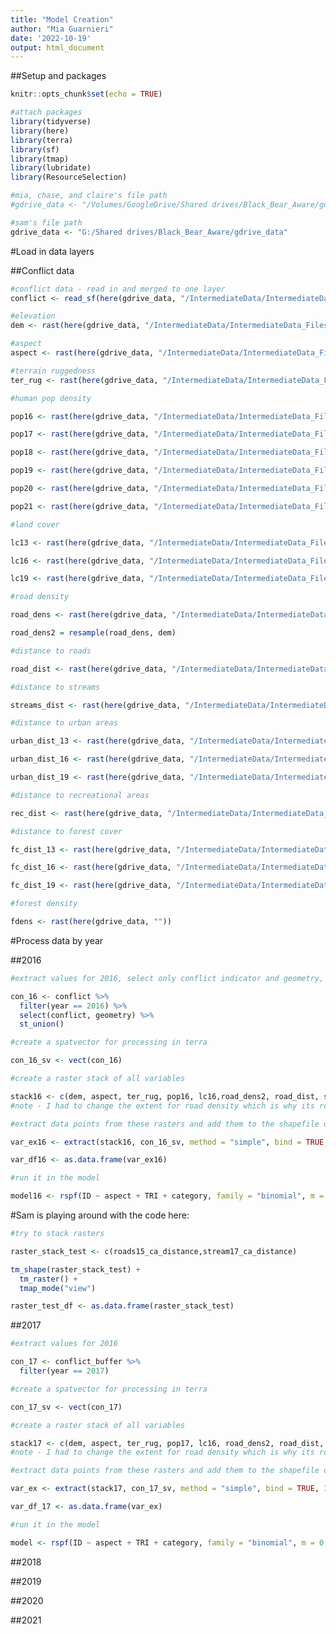 ```yaml
---
title: "Model Creation"
author: "Mia Guarnieri"
date: '2022-10-19'
output: html_document
---
```


##Setup and packages

```r
knitr::opts_chunk$set(echo = TRUE)

#attach packages
library(tidyverse)
library(here)
library(terra)
library(sf)
library(tmap)
library(lubridate)
library(ResourceSelection)

#mia, chase, and claire's file path
#gdrive_data <- "/Volumes/GoogleDrive/Shared drives/Black_Bear_Aware/gdrive_data"

#sam's file path
gdrive_data <- "G:/Shared drives/Black_Bear_Aware/gdrive_data"

```

#Load in data layers

##Conflict data

```r
#conflict data - read in and merged to one layer
conflict <- read_sf(here(gdrive_data, "/IntermediateData/IntermediateData_Files/conflict_formatted/conflict_buffered_refined/conflict_buffered_refined.shp"))

#elevation
dem <- rast(here(gdrive_data, "/IntermediateData/IntermediateData_Files/model_ready/elevation/dem_formatted.tif"))

#aspect
aspect <- rast(here(gdrive_data, "/IntermediateData/IntermediateData_Files/model_ready/aspect/aspect.tif"))

#terrain ruggedness
ter_rug <- rast(here(gdrive_data, "/IntermediateData/IntermediateData_Files/model_ready/terrain_ruggedness/terrain_ruggedness.tif"))

#human pop density

pop16 <- rast(here(gdrive_data, "/IntermediateData/IntermediateData_Files/model_ready/population_density/pop_den_2016_mask.tif"))

pop17 <- rast(here(gdrive_data, "/IntermediateData/IntermediateData_Files/model_ready/population_density/pop_den_2017_mask.tif"))

pop18 <- rast(here(gdrive_data, "/IntermediateData/IntermediateData_Files/model_ready/population_density/pop_den_2018_mask.tif"))

pop19 <- rast(here(gdrive_data, "/IntermediateData/IntermediateData_Files/model_ready/population_density/pop_den_2019_mask.tif"))

pop20 <- rast(here(gdrive_data, "/IntermediateData/IntermediateData_Files/model_ready/population_density/pop_den_2020_mask.tif"))

pop21 <- rast(here(gdrive_data, "/IntermediateData/IntermediateData_Files/model_ready/population_density/pop_den_2021_mask.tif"))

#land cover

lc13 <- rast(here(gdrive_data, "/IntermediateData/IntermediateData_Files/NLCD_Rasters_Formatted/lc13_reclassed.tif"))

lc16 <- rast(here(gdrive_data, "/IntermediateData/IntermediateData_Files/NLCD_Rasters_Formatted/lc16_reclassed.tif"))

lc19 <- rast(here(gdrive_data, "/IntermediateData/IntermediateData_Files/NLCD_Rasters_Formatted/lc19_reclassed.tif"))

#road density

road_dens <- rast(here(gdrive_data, "/IntermediateData/IntermediateData_Files/road_density_arc/2022_10_26_RoadDensity_ClaireERSI.tif"))

road_dens2 = resample(road_dens, dem)

#distance to roads

road_dist <- rast(here(gdrive_data, "/IntermediateData/IntermediateData_Files/distance_rasters/dist_to_road/model_ready/roads15_ca_distance.tif"))

#distance to streams

streams_dist <- rast(here(gdrive_data, "/IntermediateData/IntermediateData_Files/distance_rasters/dist_to_stream/model_ready/stream17_ca_distance.tif"))

#distance to urban areas

urban_dist_13 <- rast(here(gdrive_data, "/IntermediateData/IntermediateData_Files/distance_rasters/dist_to_urban/model_ready/ua13_ca_distance.tif"))

urban_dist_16 <- rast(here(gdrive_data, "/IntermediateData/IntermediateData_Files/distance_rasters/dist_to_urban/model_ready/ua16_ca_distance.tif"))

urban_dist_19 <- rast(here(gdrive_data, "/IntermediateData/IntermediateData_Files/distance_rasters/dist_to_urban/model_ready/ua19_ca_distance.tif"))

#distance to recreational areas

rec_dist <- rast(here(gdrive_data, "/IntermediateData/IntermediateData_Files/distance_rasters/dist_to_rec/model_ready/rec_ca_distance.tif"))

#distance to forest cover

fc_dist_13 <- rast(here(gdrive_data, "/IntermediateData/IntermediateData_Files/distance_rasters/dist_to_forest/model_ready/fc13_ca_distance.tif"))

fc_dist_16 <- rast(here(gdrive_data, "/IntermediateData/IntermediateData_Files/distance_rasters/dist_to_forest/model_ready/fc16_ca_distance.tif"))

fc_dist_19 <- rast(here(gdrive_data, "/IntermediateData/IntermediateData_Files/distance_rasters/dist_to_forest/model_ready/fc19_ca_distance.tif"))

#forest density

fdens <- rast(here(gdrive_data, ""))

```

#Process data by year

##2016

```r

#extract values for 2016, select only conflict indicator and geometry, and dissolve polygons

con_16 <- conflict %>% 
  filter(year == 2016) %>% 
  select(conflict, geometry) %>% 
  st_union()

#create a spatvector for processing in terra

con_16_sv <- vect(con_16)

#create a raster stack of all variables

stack16 <- c(dem, aspect, ter_rug, pop16, lc16,road_dens2, road_dist, streams_dist, urban_dist_16, fc_dist_16)
#note - I had to change the extent for road density which is why its road_dens2 

#extract data points from these rasters and add them to the shapefile dataframe

var_ex16 <- extract(stack16, con_16_sv, method = "simple", bind = TRUE, ID = TRUE)

var_df16 <- as.data.frame(var_ex16)

#run it in the model

model16 <- rspf(ID ~ aspect + TRI + category, family = "binomial", m = 0, B = 1000, data = var_df)

```

#Sam is playing around with the code here:
```r
#try to stack rasters

raster_stack_test <- c(roads15_ca_distance,stream17_ca_distance)

tm_shape(raster_stack_test) +
  tm_raster() +
  tmap_mode("view")

raster_test_df <- as.data.frame(raster_stack_test)

```

##2017

```r

#extract values for 2016

con_17 <- conflict_buffer %>% 
  filter(year == 2017)

#create a spatvector for processing in terra

con_17_sv <- vect(con_17)

#create a raster stack of all variables

stack17 <- c(dem, aspect, ter_rug, pop17, lc16, road_dens2, road_dist, urban_dist_16, fc_dist_16)
#note - I had to change the extent for road density which is why its road_dens2 

#extract data points from these rasters and add them to the shapefile dataframe

var_ex <- extract(stack17, con_17_sv, method = "simple", bind = TRUE, ID = TRUE)

var_df_17 <- as.data.frame(var_ex)

#run it in the model

model <- rspf(ID ~ aspect + TRI + category, family = "binomial", m = 0, B = 1000, data = var_df_17)

```

##2018

##2019

##2020

##2021


